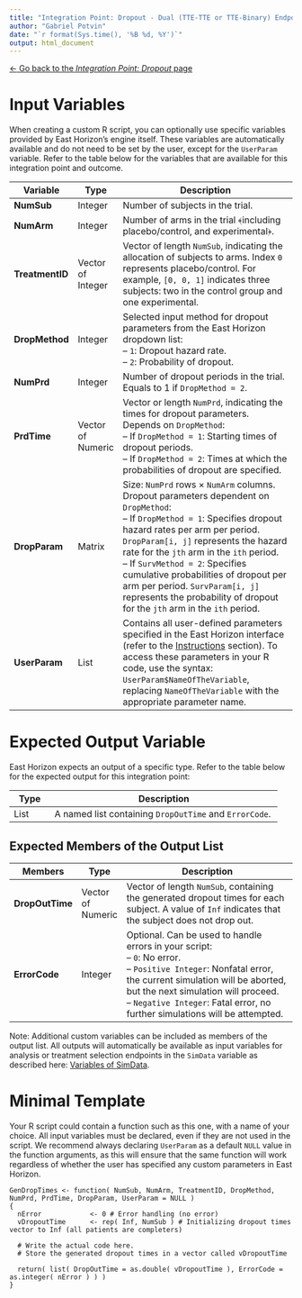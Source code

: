 ```yaml
---
title: "Integration Point: Dropout - Dual (TTE-TTE or TTE-Binary) Endpoints"
author: "Gabriel Potvin"
date: "`r format(Sys.time(), '%B %d, %Y')`"
output: html_document
---
```


[$\leftarrow$ Go back to the *Integration Point: Dropout* page](IntegrationPointDropout.html)


# Input Variables

When creating a custom R script, you can optionally use specific variables provided by East Horizon's engine itself. These variables are automatically available and do not need to be set by the user, except for the `UserParam` variable. Refer to the table below for the variables that are available for this integration point and outcome.

| **Variable**   | **Type** | **Description**                                                                 |
|----------------|--------------|---------------------------------------------------------------------------------|
|**NumSub**|Integer|Number of subjects in the trial.|
|**NumArm**|Integer|Number of arms in the trial ﴾including placebo/control, and experimental﴿.|
|**TreatmentID**|Vector of Integer|Vector of length `NumSub`, indicating the allocation of subjects to arms. Index `0` represents placebo/control. For example, `[0, 0, 1]` indicates three subjects: two in the control group and one experimental. |
|**DropMethod**|Integer|Selected input method for dropout parameters from the East Horizon dropdown list:<br>– `1`: Dropout hazard rate.<br>– `2`: Probability of dropout.|
|**NumPrd**|Integer|Number of dropout periods in the trial. Equals to 1 if `DropMethod = 2`.|
|**PrdTime**|Vector of Numeric|Vector or length `NumPrd`, indicating the times for dropout parameters. Depends on `DropMethod`:<br>– If `DropMethod = 1`: Starting times of dropout periods.<br>– If `DropMethod = 2`: Times at which the probabilities of dropout are specified.|
|**DropParam**|Matrix|Size: `NumPrd` rows $\times$ `NumArm` columns. Dropout parameters dependent on `DropMethod`:<br>– If `DropMethod = 1`: Specifies dropout hazard rates per arm per period. `DropParam[i, j]` represents the hazard rate for the `jth` arm in the `ith` period.<br>– If `SurvMethod = 2`: Specifies cumulative probabilities of dropout per arm per period. `SurvParam[i, j]` represents the probability of dropout for the `jth` arm in the `ith` period.|
| **UserParam**  | List     | Contains all user-defined parameters specified in the East Horizon interface (refer to the [Instructions](IntegrationPointDropout.html#instructions) section). To access these parameters in your R code, use the syntax: `UserParam$NameOfTheVariable`, replacing `NameOfTheVariable` with the appropriate parameter name. |

# Expected Output Variable

East Horizon expects an output of a specific type. Refer to the table below for the expected output for this integration point:

| **Type**  | **Description**                                                                                  |
|------------------|--------------------------------------------------------------------------------------------------|
| List  | A named list containing `DropOutTime` and `ErrorCode`.                    |

## Expected Members of the Output List

| **Members**     | **Type**  | **Description**                                                                                  |
|----------------|--------------|---------------------------------------------------------------------------------|
| **DropOutTime**   | Vector of Numeric  | Vector of length `NumSub`, containing the generated dropout times for each subject. A value of `Inf` indicates that the subject does not drop out. |
| **ErrorCode**   | Integer  | Optional. Can be used to handle errors in your script:<br>– `0`: No error.<br> – `Positive Integer`: Nonfatal error, the current simulation will be aborted, but the next simulation will proceed.<br>– `Negative Integer`: Fatal error, no further simulations will be attempted.                  |

Note: Additional custom variables can be included as members of the output list. All outputs will automatically be available as input variables for analysis or treatment selection endpoints in the `SimData` variable as described here: [Variables of SimData](VariablesOfSimData.html).

# Minimal Template

Your R script could contain a function such as this one, with a name of your choice. All input variables must be declared, even if they are not used in the script. We recommend always declaring `UserParam` as a default `NULL` value in the function arguments, as this will ensure that the same function will work regardless of whether the user has specified any custom parameters in East Horizon.

```
GenDropTimes <- function( NumSub, NumArm, TreatmentID, DropMethod, NumPrd, PrdTime, DropParam, UserParam = NULL )
{
  nError        	<- 0 # Error handling (no error)
  vDropoutTime     	<- rep( Inf, NumSub ) # Initializing dropout times vector to Inf (all patients are completers)	
  
  # Write the actual code here.
  # Store the generated dropout times in a vector called vDropoutTime

  return( list( DropOutTime = as.double( vDropoutTime ), ErrorCode = as.integer( nError ) ) )
}
```
